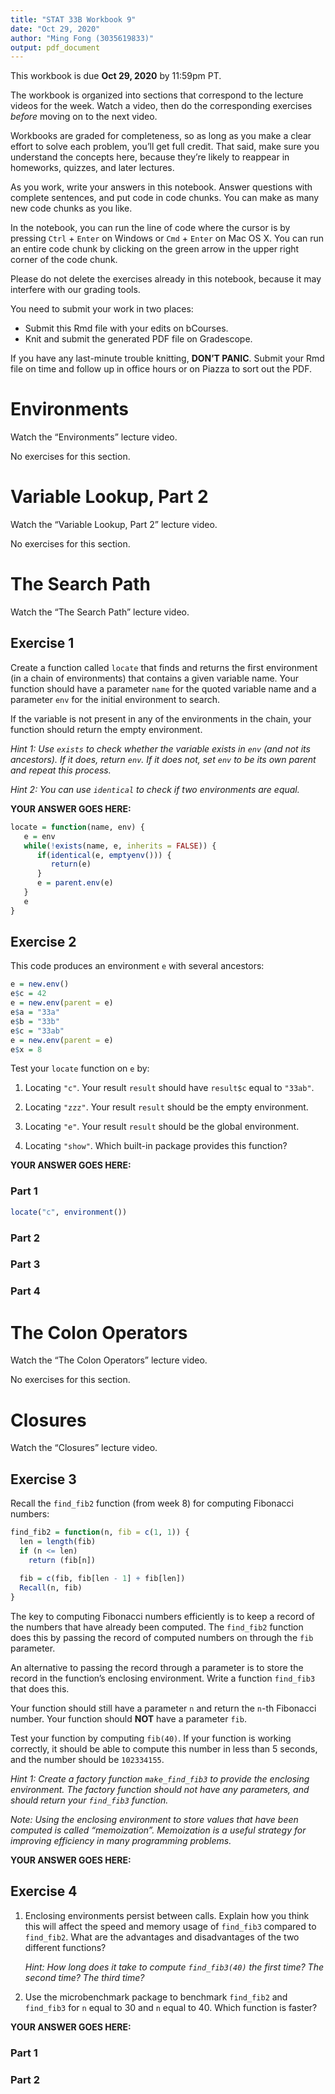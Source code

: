 ```yaml
---
title: "STAT 33B Workbook 9"
date: "Oct 29, 2020"
author: "Ming Fong (3035619833)"
output: pdf_document
---
```


This workbook is due __Oct 29, 2020__ by 11:59pm PT.

The workbook is organized into sections that correspond to the lecture videos
for the week. Watch a video, then do the corresponding exercises _before_
moving on to the next video.

Workbooks are graded for completeness, so as long as you make a clear effort to
solve each problem, you'll get full credit. That said, make sure you understand
the concepts here, because they're likely to reappear in homeworks, quizzes,
and later lectures.

As you work, write your answers in this notebook. Answer questions with
complete sentences, and put code in code chunks. You can make as many new code
chunks as you like.

In the notebook, you can run the line of code where the cursor is by pressing
`Ctrl` + `Enter` on Windows or `Cmd` + `Enter` on Mac OS X. You can run an
entire code chunk by clicking on the green arrow in the upper right corner of
the code chunk. 

Please do not delete the exercises already in this notebook, because it may
interfere with our grading tools.

You need to submit your work in two places:

* Submit this Rmd file with your edits on bCourses.
* Knit and submit the generated PDF file on Gradescope.

If you have any last-minute trouble knitting, **DON'T PANIC**. Submit your Rmd
file on time and follow up in office hours or on Piazza to sort out the PDF.


Environments
============

Watch the "Environments" lecture video.

No exercises for this section.



Variable Lookup, Part 2
=======================

Watch the "Variable Lookup, Part 2" lecture video.

No exercises for this section.



The Search Path
===============

Watch the "The Search Path" lecture video.

## Exercise 1

Create a function called `locate` that finds and returns the first
environment (in a chain of environments) that contains a given variable
name. Your function should have a parameter `name` for the quoted variable
name and a parameter `env` for the initial environment to search.

If the variable is not present in any of the environments in the chain, your
function should return the empty environment.

_Hint 1: Use `exists` to check whether the variable exists in `env` (and not
its ancestors). If it does, return `env`. If it does not, set `env` to be
its own parent and repeat this process._

_Hint 2: You can use `identical` to check if two environments are equal._

**YOUR ANSWER GOES HERE:**

```r
locate = function(name, env) {
   e = env
   while(!exists(name, e, inherits = FALSE)) {
      if(identical(e, emptyenv())) {
         return(e)
      }
      e = parent.env(e)
   }
   e
}

```

## Exercise 2

This code produces an environment `e` with several ancestors:
```r
e = new.env()
e$c = 42
e = new.env(parent = e)
e$a = "33a"
e$b = "33b"
e$c = "33ab"
e = new.env(parent = e)
e$x = 8
```

Test your `locate` function on `e` by:

1. Locating `"c"`. Your result `result` should have `result$c` equal to
   `"33ab"`.

2. Locating `"zzz"`. Your result `result` should be the empty environment.

3. Locating `"e"`. Your result `result` should be the global environment.

4. Locating `"show"`. Which built-in package provides this function?

**YOUR ANSWER GOES HERE:**

### Part 1
```r
locate("c", environment())
```
### Part 2

### Part 3

### Part 4



The Colon Operators
===================

Watch the "The Colon Operators" lecture video.

No exercises for this section.



Closures
========

Watch the "Closures" lecture video.

## Exercise 3

Recall the `find_fib2` function (from week 8) for computing Fibonacci numbers:
```r
find_fib2 = function(n, fib = c(1, 1)) {
  len = length(fib)
  if (n <= len)
    return (fib[n])
  
  fib = c(fib, fib[len - 1] + fib[len])
  Recall(n, fib)
}
```

The key to computing Fibonacci numbers efficiently is to keep a record of the
numbers that have already been computed. The `find_fib2` function does this by
passing the record of computed numbers on through the `fib` parameter.

An alternative to passing the record through a parameter is to store the record
in the function's enclosing environment. Write a function `find_fib3` that does
this.

Your function should still have a parameter `n` and return the `n`-th Fibonacci
number. Your function should **NOT** have a parameter `fib`.

Test your function by computing `fib(40)`. If your function is working
correctly, it should be able to compute this number in less than 5 seconds, and
the number should be `102334155`.

_Hint 1: Create a factory function `make_find_fib3` to provide the enclosing
environment. The factory function should not have any parameters, and should
return your `find_fib3` function._

_Note: Using the enclosing environment to store values that have been computed
is called "memoization". Memoization is a useful strategy for improving
efficiency in many programming problems._

**YOUR ANSWER GOES HERE:**



## Exercise 4

1. Enclosing environments persist between calls. Explain how you think this
   will affect the speed and memory usage of `find_fib3` compared to
   `find_fib2`. What are the advantages and disadvantages of the two different
   functions?

   _Hint: How long does it take to compute `find_fib3(40)` the first time? The
   second time? The third time?_

2. Use the microbenchmark package to benchmark `find_fib2` and `find_fib3` for
   `n` equal to 30 and `n` equal to 40. Which function is faster?

**YOUR ANSWER GOES HERE:**

### Part 1

### Part 2

